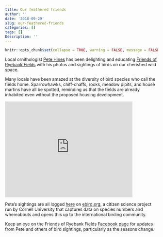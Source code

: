 ```yaml
---
title: Our feathered friends
author: ''
date: '2018-09-29'
slug: our-feathered-friends
categories: []
tags: []
Description: ''
---
```


```r
knitr::opts_chunk$set(collapse = TRUE, warning = FALSE, message = FALSE, echo = FALSE)
```

Local ornithologist [Pete Hines](https://twitter.com/Hines1Peter) has been delighting and educating [Friends of Ryebank Fields](https://www.facebook.com/groups/FriendsofRyebank) with his photos and sightings of birds on our cherished wild space. 

Many locals have been amazed at the diversity of bird species who call the fields home. Sparrowhawks, chiff-chaffs, rooks, meadow pipits, and house martins have all be spotted, reminding us that the fields are already inhabited even without the proposed housing development. 

<iframe width="420" height="315" src="https://www.youtube.com/embed/vbt2oJ0YG-M" frameborder="0" allowfullscreen></iframe>

Pete's sightings are all logged [here](https://ebird.org/hotspot/L6860096) on [ebird.org](https://ebird.org/home), a citizen science project run by Cornell University that captures data on species numbers and whereabouts and opens this up to the international birding community.

Keep an eye on the Friends of Ryebank Fields [Facebook page](https://www.facebook.com/groups/FriendsofRyebank) for updates from Pete and others of bird sightings, particularly as the seasons change.